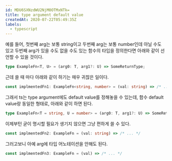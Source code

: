 ```yaml
---
id: MDU6SXNzdWU2NjM0OTMxNTk=
title: type argument default value
createdAt: 2020-07-22T05:49:35Z
labels:
  - typescript
---
```


예를 들어, 첫번째 arg는 보통 string이고 두번째 arg는 보통 number인데 아닐 수도 있고 두번째 arg가 있을 수도 없을 수도 있는 함수의 타입을 정의한다면 아래와 같이 선언할 수 있을 것이다.

```ts
type ExampleFn<T, U> = (arg0: T, arg1?: U) => SomeReturnType;
```

근데 쓸 때 마다 아래와 같이 하기는 매우 귀찮은 일이다.

```ts
const implmentedFn1: ExampleFn<string, number> = (val: string) => /* ... */
```

그래서 ts는 type argument에도 default value를 정해놓을 수 있는데, 함수 default value랑 동일한 형태로, 아래와 같이 하면 된다.

```ts
type ExampleFn<T = string, U = number> = (arg0: T, arg1?: U) => SomeReturnType;
```

이제부턴 굳이 명시할 필요가 생기지 않으면 그냥 편하게 쓸 수 있다.

```ts
const implmentedFn2: ExampleFn = (val: string) => /* ... */
```

그러고보니 아예 arg에 타입 어노테이션을 안해도 된다.

```ts
const implmentedFn3: ExampleFn = (val) => /* ... */
```

